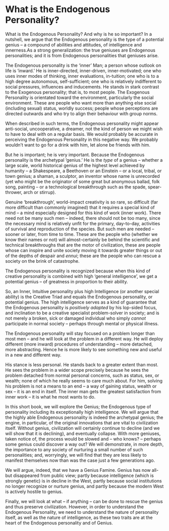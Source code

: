 # What is the Endogenous Personality?

What is the Endogenous Personality? And why is he so important?
In a nutshell, we argue that the Endogenous personality is the type of a potential genius – a compound of abilities and attitudes, of intelligence and innerness.As a strong generalization: the true geniuses are Endogenous personalities; and it is from Endogenous personalities that geniuses arise.

The Endogenous personality is the ‘inner’ Man; a person whose outlook on life is ‘inward.’ He is inner-directed, inner-driven, inner-motivated; one who uses inner modes of thinking, inner evaluations, in-tuition; one who is to a high degree autonomous, self-sufficient; one who is relatively indifferent to social pressures, influences and inducements.
He stands in stark contrast to the Exogenous personality; that is, to most people. The Exogenous Personality is orientated toward the environment, particularly the social environment. These are people who want more than anything else social (including sexual) status, worldly success; people whose perceptions are directed outwards and who try to align their behaviour with group norms.

When described in such terms, the Endogenous personality might appear anti-social, uncooperative, a dreamer, not the kind of person we might wish to have to deal with on a regular basis. We would probably be accurate in perceiving the Endogenous Personality in this negative way. We probably wouldn’t want to go for a drink with him, let alone be friends with him.

But he is important; he is very important. Because the Endogenous personality is the archetypal ‘genius.’ He is the *type* of a genius – whether a large scale, world historical genius of the highest level achieved by humanity – a Shakespeare, a Beethoven or an Einstein – or a local, tribal, or town genius; a shaman, a sculptor, an inventor whose name is unrecorded (yet who might be the originator of some great but anonymous ballad, folk song, painting -- or a technological breakthrough such as the spade, spear-thrower, arch or stirrup).

Genuine ‘breakthrough’, world-impact creativity is so rare, so difficult (far more difficult than commonly imagined) that it requires a special kind of mind – a mind especially designed for this kind of work (inner work). There need not be many such men – indeed, there should not be too many, since the necessary mind is relatively unfit for the primary, day-to-day, activities of survival and reproduction of the species. But such men are needed – sooner or later, from time to time.
These are the people who (whether we know their names or not) will almost-certainly be behind the scientific and technical breakthroughs that are the motor of civilization, these are people whose can inspire and unite society moving it towards greater things or out of the depths of despair and *ennui*; these are the people who can rescue a society on the brink of catastrophe.

The Endogenous personality is recognized because when this kind of creative personality is combined with high ‘general intelligence’, we get a potential genius – of greatness in proportion to their ability.

So, an Inner, Intuitive personality plus high Intelligence (or another special ability) is the Creative Triad and equals the Endogenous personality, or potential genius. The high intelligence serves as a kind of guarantee that the Endogenous personality is _positively adapted_ by his lop-sided focus, and inclination to be a creative specialist problem-solver in society; and is not merely a broken, sick or damaged individual who simply _cannot_ participate in normal society – perhaps through mental or physical illness.

The Endogenous personality will stay focused on a problem longer than most men – and he will look at the problem in a different way. He will deploy different (more inward) procedures of understanding – more detached, more abstracting. Hence he is more likely to see something new and useful in a new and different way.

His stance is less personal. He stands back to a greater extent than most. He sees the problem in a wider scope precisely because he sees the problem detached from normal personal concerns, such as status, sex, or wealth; none of which he really seems to care much about. For him, solving his problem is not a means to an end – a way of gaining status, wealth or sex – it is an end in itself. The inner man gets the greatest satisfaction from inner work – it is what he most wants to do.

In this short book, we will explore the Genius; the Endogenous type of personality including its exceptionally high intelligence. We will argue that the highly able Endogenous personality is indeed the archetypal genius; the engine, in particular, of the original innovations that are vital to civilization itself. Without genius, civilization will certainly continue to decline (and we will show that it is declining), and eventually collapse. With more geniuses, taken notice of, the process would be slowed and – who knows? – perhaps some genius could discover a way out?
We will demonstrate, in more depth, the importance to any society of nurturing a small number of such personalities; and, worryingly, we will find that they are less likely to manifest themselves now than was the case just a few generations ago.

We will argue, indeed, that we have a Genius Famine. Genius has now all-but disappeared from public view; partly because intelligence (which is strongly genetic) is in decline in the West, partly because social institutions no longer recognize or nurture genius, and partly because the modern West is actively hostile to genius.

Finally, we will look at what – if anything – can be done to rescue the genius and thus preserve civilization.
However, in order to understand the Endogenous Personality, we need to understand the nature of personality itself, as well as the nature of intelligence, as these two traits are at the heart of the Endogenous personality and of Genius.
